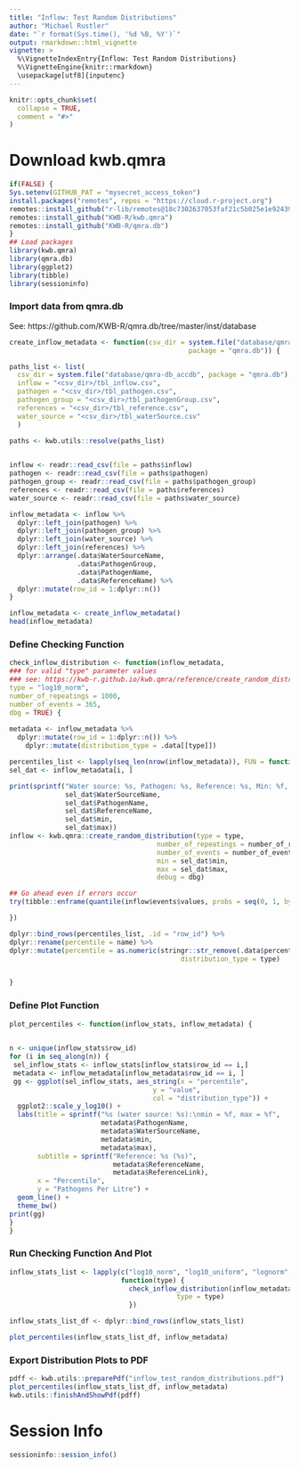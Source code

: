 ```yaml
---
title: "Inflow: Test Random Distributions"
author: "Michael Rustler"
date: "`r format(Sys.time(), '%d %B, %Y')`"
output: rmarkdown::html_vignette
vignette: >
  %\VignetteIndexEntry{Inflow: Test Random Distributions}
  %\VignetteEngine{knitr::rmarkdown}
  \usepackage[utf8]{inputenc}
---
```


```r
knitr::opts_chunk$set(
  collapse = TRUE,
  comment = "#>"
)
```

# Download kwb.qmra

```r
if(FALSE) {
Sys.setenv(GITHUB_PAT = "mysecret_access_token")
install.packages("remotes", repos = "https://cloud.r-project.org")
remotes::install_github("r-lib/remotes@18c7302637053faf21c5b025e1e9243962db1bdc")
remotes::install_github("KWB-R/kwb.qmra")
remotes::install_github("KWB-R/qmra.db")
}
## Load packages
library(kwb.qmra)
library(qmra.db)
library(ggplot2)
library(tibble)
library(sessioninfo)
``` 


### Import data from qmra.db 

See: https://github.com/KWB-R/qmra.db/tree/master/inst/database

```r


create_inflow_metadata <- function(csv_dir = system.file("database/qmra-db_accdb", 
                                             package = "qmra.db")) {

paths_list <- list(
  csv_dir = system.file("database/qmra-db_accdb", package = "qmra.db"),
  inflow = "<csv_dir>/tbl_inflow.csv",
  pathogen = "<csv_dir>/tbl_pathogen.csv",
  pathogen_group = "<csv_dir>/tbl_pathogenGroup.csv",
  references = "<csv_dir>/tbl_reference.csv",
  water_source = "<csv_dir>/tbl_waterSource.csv"
  )
  
paths <- kwb.utils::resolve(paths_list)


inflow <- readr::read_csv(file = paths$inflow)
pathogen <- readr::read_csv(file = paths$pathogen)
pathogen_group <- readr::read_csv(file = paths$pathogen_group)
references <- readr::read_csv(file = paths$references)
water_source <- readr::read_csv(file = paths$water_source)

inflow_metadata <- inflow %>% 
  dplyr::left_join(pathogen) %>% 
  dplyr::left_join(pathogen_group) %>% 
  dplyr::left_join(water_source) %>% 
  dplyr::left_join(references) %>% 
  dplyr::arrange(.data$WaterSourceName, 
                 .data$PathogenGroup, 
                 .data$PathogenName, 
                 .data$ReferenceName) %>% 
  dplyr::mutate(row_id = 1:dplyr::n())
}

inflow_metadata <- create_inflow_metadata() 
head(inflow_metadata)
```


### Define Checking Function
```r

check_inflow_distribution <- function(inflow_metadata,
### for valid "type" parameter values
### see: https://kwb-r.github.io/kwb.qmra/reference/create_random_distribution.html
type = "log10_norm",
number_of_repeatings = 1000, 
number_of_events = 365,
dbg = TRUE) {
  
metadata <- inflow_metadata %>% 
  dplyr::mutate(row_id = 1:dplyr::n()) %>%
    dplyr::mutate(distribution_type = .data[[type]])

percentiles_list <- lapply(seq_len(nrow(inflow_metadata)), FUN = function(i) {
sel_dat <- inflow_metadata[i, ]  

print(sprintf("Water source: %s, Pathogen: %s, Reference: %s, Min: %f, Max: %f", 
              sel_dat$WaterSourceName, 
              sel_dat$PathogenName, 
              sel_dat$ReferenceName, 
              sel_dat$min, 
              sel_dat$max))
inflow <- kwb.qmra::create_random_distribution(type = type,
                                     number_of_repeatings = number_of_repeatings,
                                     number_of_events = number_of_events,
                                     min = sel_dat$min, 
                                     max = sel_dat$max, 
                                     debug = dbg)

## Go ahead even if errors occur
try(tibble::enframe(quantile(inflow$events$values, probs = seq(0, 1, by = 0.01))))

}) 

dplyr::bind_rows(percentiles_list, .id = "row_id") %>% 
dplyr::rename(percentile = name) %>% 
dplyr::mutate(percentile = as.numeric(stringr::str_remove(.data$percentile, "%")), 
                                           distribution_type = type)


}
```


### Define Plot Function
```r

plot_percentiles <- function(inflow_stats, inflow_metadata) {
  

n <- unique(inflow_stats$row_id)
for (i in seq_along(n)) {
 sel_inflow_stats <- inflow_stats[inflow_stats$row_id == i,]
 metadata <- inflow_metadata[inflow_metadata$row_id == i, ]
 gg <- ggplot(sel_inflow_stats, aes_string(x = "percentile", 
                                    y = "value", 
                                    col = "distribution_type")) +
  ggplot2::scale_y_log10() +
  labs(title = sprintf("%s (water source: %s):\nmin = %f, max = %f",              
                       metadata$PathogenName, 
                       metadata$WaterSourceName,
                       metadata$min, 
                       metadata$max),
       subtitle = sprintf("Reference: %s (%s)", 
                          metadata$ReferenceName, 
                          metadata$ReferenceLink),
       x = "Percentile", 
       y = "Pathogens Per Litre") +
  geom_line() +
  theme_bw()
print(gg)
}
}
```

### Run Checking Function And Plot
```r

inflow_stats_list <- lapply(c("log10_norm", "log10_uniform", "lognorm", "norm", "uniform", "triangle"), 
                            function(type) {
                              check_inflow_distribution(inflow_metadata, 
                                          type = type)
                              })

inflow_stats_list_df <- dplyr::bind_rows(inflow_stats_list)  

plot_percentiles(inflow_stats_list_df, inflow_metadata)


```

### Export Distribution Plots to PDF 
```r

pdff <- kwb.utils::preparePdf("inflow_test_random_distributions.pdf")
plot_percentiles(inflow_stats_list_df, inflow_metadata)
kwb.utils::finishAndShowPdf(pdff)

```

# Session Info 
```r
sessioninfo::session_info()
```
